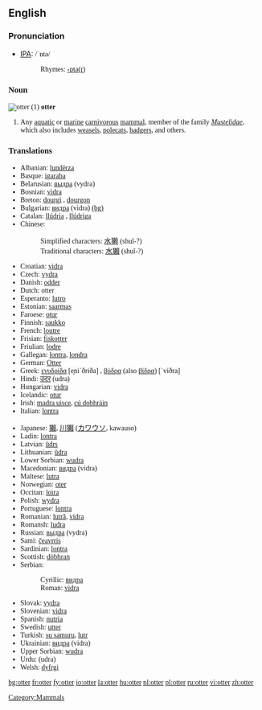 {{wikipedia}}
==English==

===Pronunciation===
*[[w:IPA|IPA]]: <font style="font-family:lucida sans unicode">/ˈɒtə/
*:Rhymes: [[Rhymes:English:-ɒtə(r)|-ɒtə(r)]]

===Noun===
[[Image:Loutre des pyrenees baronnies 2004.jpg|thumb|otter (1)]]
'''otter'''

# Any [[aquatic]] or [[marine]] [[carnivorous]] [[mammal]], member of the family ''[[Mustelidae]]'', which also includes [[weasel]]s, [[polecat]]s, [[badger]]s, and others.



===Translations===
{{top}}
*Albanian: [[lundërza]]
*Basque: [[igaraba]]
*Belarusian: [[выдра]] (vydra)
*Bosnian: [[vidra]] {{f}}
*Breton: [[dourgi]] {{m}}, [[dourgon]] {{p}}
*Bulgarian: [[видра]] (vidra) [[:bg:видра|(bg)]] 
*Catalan: [[llúdria]] {{f}}, [[llúdriga]] {{f}}
*Chinese:
*:Simplified characters: [[水獭]] (shuǐ-?)
*:Traditional characters: [[水獺]] (shuǐ-?)
*Croatian: [[vidra]] {{f}}
*Czech: [[vydra]]
*Danish: [[odder]]
*Dutch: otter {{m}}
*Esperanto: [[lutro]]
*Estonian: [[saarmas]]
*Faroese: [[otur]]
*Finnish: [[saukko]]
*French: [[loutre]] {{f}}
*Frisian: [[fiskotter]]
*Friulian: [[lodre]]
*Gallegan: [[lontra]], [[londra]]
*German: [[Otter]] {{m}}
*Greek: [[ενυδρίδα]] [e̞niˈðriða] {{f}}, [[βύδρα]] (also [[βίδρα]]) [ˈviðra] {{f}}
*Hindi: [[उदर]] (udra) {{m}}
*Hungarian: [[vidra]]
*Icelandic: [[otur]] {{m}}
*Irish: [[madra uisce]], [[cú dobhráin]]
*Italian: [[lontra]] {{f}}
{{mid}}
*Japanese: [[獺]], [[川獺]] ([[カワウソ]], kawauso)
*Ladin: [[lontra]]
*Latvian: [[ūdrs]]
*Lithuanian: [[ūdra]]
*Lower Sorbian: [[wudra]]
*Macedonian: [[видра]] (vidra)
*Maltese: [[lutra]]
*Norwegian: [[oter]]
*Occitan: [[loira]]
*Polish: [[wydra]]
*Portuguese: [[lontra]]
*Romanian: [[lutră]], [[vidra]]
*Romansh: [[ludra]]
*Russian: [[выдра]] (vydra)
*Sami: [[čeavrris]]
*Sardinian: [[lontra]]
*Scottish: [[dòbhran]]
*Serbian:
*:Cyrillic: [[видра]] {{f}}
*:Roman: [[vidra]] {{f}}
*Slovak: [[vydra]]
*Slovenian: [[vidra]] {{f}}
*Spanish: [[nutria]] {{f}}
*Swedish: [[utter]]
*Turkish: [[su samuru]], [[lutr]]
*Ukrainian: [[видра]] (vidra)
*Upper Sorbian: [[wudra]]
*Urdu: {{URchar|[[ادر]]}} (udra) {{m}}
*Welsh: [[dyfrgi]]
{{bottom}}

[[Category:Mammals]]

[[bg:otter]]
[[fr:otter]]
[[fy:otter]]
[[io:otter]]
[[la:otter]]
[[hu:otter]]
[[nl:otter]]
[[pl:otter]]
[[ru:otter]]
[[vi:otter]]
[[zh:otter]]